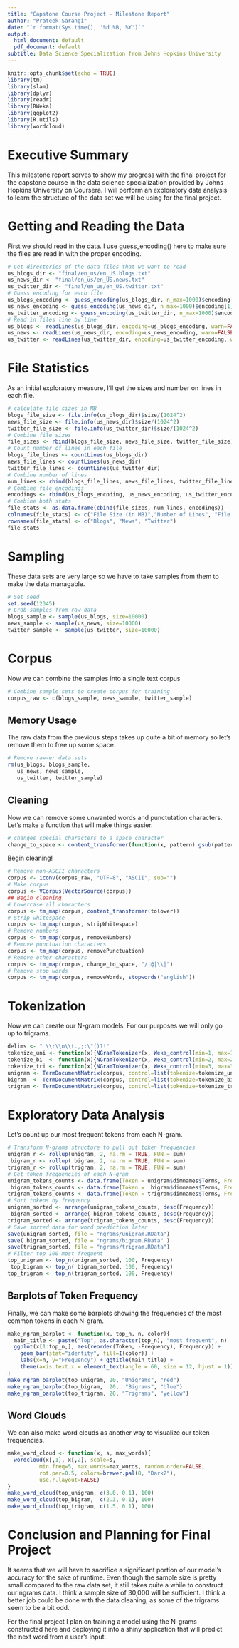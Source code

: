```yaml
---
title: "Capstone Course Project - Milestone Report"
author: "Prateek Sarangi"
date: "`r format(Sys.time(), '%d %B, %Y')`"
output:
  html_document: default
  pdf_document: default
subtitle: Data Science Specialization from Johns Hopkins University
---
```


```r
knitr::opts_chunk$set(echo = TRUE)
library(tm)
library(slam)
library(dplyr)
library(readr)
library(RWeka)
library(ggplot2)
library(R.utils)
library(wordcloud)
```

# Executive Summary

This milestone report serves to show my progress with the final project for the capstone course in the data science specialization provided by Johns Hopkins University on Coursera. I will perform an exploratory data analysis to learn the structure of the data set we will be using for the final project.

# Getting and Reading the Data

First we should read in the data. I use guess_encoding() here to make sure the files are read in with the proper encoding.

```r
# Get directories of the data files that we want to read
us_blogs_dir <- "final/en_us/en_US.blogs.txt"
us_news_dir <- "final/en_us/en_US.news.txt"
us_twitter_dir <- "final/en_us/en_US.twitter.txt"
# Guess encoding for each file
us_blogs_encoding <- guess_encoding(us_blogs_dir, n_max=1000)$encoding[1]
us_news_encoding <- guess_encoding(us_news_dir, n_max=1000)$encoding[1]
us_twitter_encoding <- guess_encoding(us_twitter_dir, n_max=1000)$encoding[1]
# Read in files line by line
us_blogs <- readLines(us_blogs_dir, encoding=us_blogs_encoding, warn=FALSE)
us_news <- readLines(us_news_dir, encoding=us_news_encoding, warn=FALSE)
us_twitter <- readLines(us_twitter_dir, encoding=us_twitter_encoding, warn=FALSE)
```

# File Statistics

As an initial exploratory measure, I'll get the sizes and number on lines in each file.

```r
# calculate file sizes in MB
blogs_file_size <- file.info(us_blogs_dir)$size/(1024^2)
news_file_size <- file.info(us_news_dir)$size/(1024^2)
twitter_file_size <- file.info(us_twitter_dir)$size/(1024^2)
# Combine file sizes
file_sizes <- rbind(blogs_file_size, news_file_size, twitter_file_size)
# Count number of lines in each file
blogs_file_lines <- countLines(us_blogs_dir)
news_file_lines <- countLines(us_news_dir)
twitter_file_lines <- countLines(us_twitter_dir)
# Combine number of lines
num_lines <- rbind(blogs_file_lines, news_file_lines, twitter_file_lines)
# Combine file encodings
encodings <- rbind(us_blogs_encoding, us_news_encoding, us_twitter_encoding)
# Combine both stats
file_stats <- as.data.frame(cbind(file_sizes, num_lines, encodings))
colnames(file_stats) <- c("File Size (in MB)","Number of Lines", "File Encoding")
rownames(file_stats) <- c("Blogs", "News", "Twitter")
file_stats
```

# Sampling

These data sets are very large so we have to take samples from them to make the data managable.

```r
# Set seed
set.seed(12345)
# Grab samples from raw data
blogs_sample <- sample(us_blogs, size=10000)
news_sample <- sample(us_news, size=10000)
twitter_sample <- sample(us_twitter, size=10000)
```

# Corpus

Now we can combine the samples into a single text corpus

```r
# Combine sample sets to create corpus for training
corpus_raw <- c(blogs_sample, news_sample, twitter_sample)
```

## Memory Usage

The raw data from the previous steps takes up quite a bit of memory so let's remove them to free up some space.

```r
# Remove raw-er data sets
rm(us_blogs, blogs_sample,
   us_news, news_sample,
   us_twitter, twitter_sample)
```

## Cleaning

Now we can remove some unwanted words and punctutation characters. Let's make a function that will make things easier.

```r
# changes special characters to a space character
change_to_space <- content_transformer(function(x, pattern) gsub(pattern, " ", x))
```

Begin cleaning!

```r
# Remove non-ASCII characters
corpus <- iconv(corpus_raw, "UTF-8", "ASCII", sub="")
# Make corpus
corpus <- VCorpus(VectorSource(corpus))
## Begin cleaning
# Lowercase all characters
corpus <- tm_map(corpus, content_transformer(tolower))
# Strip whitespace
corpus <- tm_map(corpus, stripWhitespace)
# Remove numbers
corpus <- tm_map(corpus, removeNumbers)
# Remove punctuation characters
corpus <- tm_map(corpus, removePunctuation)
# Remove other characters
corpus <- tm_map(corpus, change_to_space, "/|@|\\|")
# Remove stop words
corpus <- tm_map(corpus, removeWords, stopwords("english"))
```

# Tokenization

Now we can create our N-gram models. For our purposes we will only go up to trigrams.

```r
delims <- " \\r\\n\\t.,;:\"()?!"
tokenize_uni <- function(x){NGramTokenizer(x, Weka_control(min=1, max=1, delimiters=delims))}
tokenize_bi  <- function(x){NGramTokenizer(x, Weka_control(min=2, max=2, delimiters=delims))}
tokenize_tri <- function(x){NGramTokenizer(x, Weka_control(min=3, max=3, delimiters=delims))}
unigram <- TermDocumentMatrix(corpus, control=list(tokenize=tokenize_uni))
bigram  <- TermDocumentMatrix(corpus, control=list(tokenize=tokenize_bi ))
trigram <- TermDocumentMatrix(corpus, control=list(tokenize=tokenize_tri))
```

# Exploratory Data Analysis

Let's count up our most frequent tokens from each N-gram.

```r
# Transform N-grams structure to pull out token frequencies
unigram_r <- rollup(unigram, 2, na.rm = TRUE, FUN = sum)
 bigram_r <- rollup( bigram, 2, na.rm = TRUE, FUN = sum)
trigram_r <- rollup(trigram, 2, na.rm = TRUE, FUN = sum)
# Get token frequencies of each N-gram
unigram_tokens_counts <- data.frame(Token = unigram$dimnames$Terms, Frequency = unigram_r$v)
 bigram_tokens_counts <- data.frame(Token =  bigram$dimnames$Terms, Frequency =  bigram_r$v)
trigram_tokens_counts <- data.frame(Token = trigram$dimnames$Terms, Frequency = trigram_r$v)
# Sort tokens by frequency
unigram_sorted <- arrange(unigram_tokens_counts, desc(Frequency))
 bigram_sorted <- arrange( bigram_tokens_counts, desc(Frequency))
trigram_sorted <- arrange(trigram_tokens_counts, desc(Frequency))
# Save sorted data for word prediction later
save(unigram_sorted, file = "ngrams/unigram.RData")
save( bigram_sorted, file = "ngrams/bigram.RData" )
save(trigram_sorted, file = "ngrams/trigram.RData")
# Filter top 100 most frequent
top_unigram <- top_n(unigram_sorted, 100, Frequency)
 top_bigram <- top_n( bigram_sorted, 100, Frequency)
top_trigram <- top_n(trigram_sorted, 100, Frequency)
```

## Barplots of Token Frequency

Finally, we can make some barplots showing the frequencies of the most common tokens in each N-gram.

```r
make_ngram_barplot <- function(x, top_n, n, color){
  main_title <- paste("Top", as.character(top_n), "most frequent", n)
  ggplot(x[1:top_n,], aes(reorder(Token, -Frequency), Frequency)) +
    geom_bar(stat="identity", fill=I(color)) +
    labs(x=n, y="Frequency") + ggtitle(main_title) +
    theme(axis.text.x = element_text(angle = 60, size = 12, hjust = 1))
}
make_ngram_barplot(top_unigram, 20, "Unigrams", "red")
make_ngram_barplot(top_bigram,  20,  "Bigrams", "blue")
make_ngram_barplot(top_trigram, 20, "Trigrams", "yellow")
```


## Word Clouds

We can also make word clouds as another way to visualize our token frequencies.

```r
make_word_cloud <- function(x, s, max_words){
  wordcloud(x[,1], x[,2], scale=s,
          min.freq=5, max.words=max_words, random.order=FALSE,
          rot.per=0.5, colors=brewer.pal(8, "Dark2"),
          use.r.layout=FALSE)
}
make_word_cloud(top_unigram, c(3.0, 0.1), 100)
make_word_cloud(top_bigram,  c(2.3, 0.1), 100)
make_word_cloud(top_trigram, c(1.5, 0.1), 100)
```

# Conclusion and Planning for Final Project

It seems that we will have to sacrifice a significant portion of our model's accuracy for the sake of runtime. Even though the sample size is pretty small compared to the raw data set, it still takes quite a while to construct our ngrams data. I think a sample size of 30,000 will be sufficient. I think a better job could be done with the data cleaning, as some of the trigrams seem to be a bit odd.

For the final project I plan on training a model using the N-grams constructed here and deploying it into a shiny application that will predict the next word from a user's input.